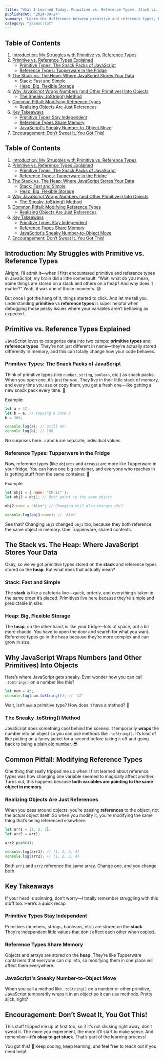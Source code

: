 ```yaml
---
title: "What I Learned Today: Primitive vs. Reference Types, Stack vs. Heap"
publishedAt: "2024-09-24"
summary: "Learn the difference between primitive and reference types, how JavaScript handles memory with stack and heap, and the magic behind JavaScript's .toString() method."
category: "javascript"
---
```


## Table of Contents

1. [Introduction: My Struggles with Primitive vs. Reference Types](#introduction-my-struggles-with-primitive-vs-reference-types)
2. [Primitive vs. Reference Types Explained](#primitive-vs-reference-types-explained)
   - [Primitive Types: The Snack Packs of JavaScript](#primitive-types-the-snack-packs-of-javascript)
   - [Reference Types: Tupperware in the Fridge](#reference-types-tupperware-in-the-fridge)
3. [The Stack vs. The Heap: Where JavaScript Stores Your Data](#the-stack-vs-the-heap-where-javascript-stores-your-data)
   - [Stack: Fast and Simple](#stack-fast-and-simple)
   - [Heap: Big, Flexible Storage](#heap-big-flexible-storage)
4. [Why JavaScript Wraps Numbers (and Other Primitives) Into Objects](#why-javascript-wraps-numbers-and-other-primitives-into-objects)
   - [The Sneaky .toString() Method](#the-sneaky-tostring-method)
5. [Common Pitfall: Modifying Reference Types](#common-pitfall-modifying-reference-types)
   - [Realizing Objects Are Just References](#realizing-objects-are-just-references)
6. [Key Takeaways](#key-takeaways)
   - [Primitive Types Stay Independent](#primitive-types-stay-independent)
   - [Reference Types Share Memory](#reference-types-share-memory)
   - [JavaScript's Sneaky Number-to-Object Move](#javascripts-sneaky-number-to-object-move)
7. [Encouragement: Don’t Sweat It, You Got This!](#encouragement-dont-sweat-it-you-got-this)

## Table of Contents

1. [Introduction: My Struggles with Primitive vs. Reference Types](#introduction-my-struggles-with-primitive-vs-reference-types)
2. [Primitive vs. Reference Types Explained](#primitive-vs-reference-types-explained)
   - [Primitive Types: The Snack Packs of JavaScript](#primitive-types-the-snack-packs-of-javascript)
   - [Reference Types: Tupperware in the Fridge](#reference-types-tupperware-in-the-fridge)
3. [The Stack vs. The Heap: Where JavaScript Stores Your Data](#the-stack-vs-the-heap-where-javascript-stores-your-data)
   - [Stack: Fast and Simple](#stack-fast-and-simple)
   - [Heap: Big, Flexible Storage](#heap-big-flexible-storage)
4. [Why JavaScript Wraps Numbers (and Other Primitives) Into Objects](#why-javascript-wraps-numbers-and-other-primitives-into-objects)
   - [The Sneaky .toString() Method](#the-sneaky-tostring-method)
5. [Common Pitfall: Modifying Reference Types](#common-pitfall-modifying-reference-types)
   - [Realizing Objects Are Just References](#realizing-objects-are-just-references)
6. [Key Takeaways](#key-takeaways)
   - [Primitive Types Stay Independent](#primitive-types-stay-independent)
   - [Reference Types Share Memory](#reference-types-share-memory)
   - [JavaScript's Sneaky Number-to-Object Move](#javascripts-sneaky-number-to-object-move)
7. [Encouragement: Don’t Sweat It, You Got This!](#encouragement-dont-sweat-it-you-got-this)

## Introduction: My Struggles with Primitive vs. Reference Types

Alright, I’ll admit it—when I first encountered primitive and reference types in JavaScript, my brain did a little somersault. “Wait, what do you mean, some things are stored on a stack and others on a heap? And why does it matter?” Yeah, it was one of those moments. 😅

But once I got the hang of it, things started to click. And let me tell you, understanding **primitive** vs **reference types** is super helpful when debugging those pesky issues where your variables aren’t behaving as expected.

## Primitive vs. Reference Types Explained

JavaScript loves to categorize data into two camps: **primitive types** and **reference types**. They’re not just different in name—they’re actually stored differently in memory, and this can totally change how your code behaves.

### Primitive Types: The Snack Packs of JavaScript

Think of primitive types (like `number`, `string`, `boolean`, etc.) as snack packs. When you open one, it’s just for you. They live in their little stack of memory, and every time you use or copy them, you get a fresh one—like getting a new snack pack every time. 🍫

Example:

```javascript
let a = 42;
let b = a; // Copying a into b
b = 100;

console.log(a); // Still 42!
console.log(b); // 100
```

No surprises here. `a` and `b` are separate, individual values.

### Reference Types: Tupperware in the Fridge

Now, reference types (like `objects` and `arrays`) are more like Tupperware in your fridge. You can have one big container, and everyone who reaches in is getting stuff from the same container. 🥗

Example:

```javascript
let obj1 = { name: "Chris" };
let obj2 = obj1; // Both point to the same object

obj2.name = "Alex"; // Changing obj2 also changes obj1

console.log(obj1.name); // 'Alex'
```

See that? Changing `obj2` changed `obj1` too, because they both reference the same object in memory. One Tupperware, shared contents.

## The Stack vs. The Heap: Where JavaScript Stores Your Data

Okay, so we’ve got primitive types stored on the **stack** and reference types stored on the **heap**. But what does that actually mean?

### Stack: Fast and Simple

The **stack** is like a cafeteria line—quick, orderly, and everything’s taken in the same order it’s placed. Primitives live here because they’re simple and predictable in size.

### Heap: Big, Flexible Storage

The **heap**, on the other hand, is like your fridge—lots of space, but a bit more chaotic. You have to open the door and search for what you want. Reference types go in the heap because they’re more complex and can grow in size.

## Why JavaScript Wraps Numbers (and Other Primitives) Into Objects

Here’s where JavaScript gets sneaky. Ever wonder how you can call `.toString()` on a number like this?

```javascript
let num = 42;
console.log(num.toString()); // '42'
```

Wait, isn’t `num` a primitive type? How does it have a method? 🤔

### The Sneaky .toString() Method

JavaScript does something cool behind the scenes: it temporarily **wraps** the number into an object so you can use methods like `.toString()`. It’s kind of like putting on a fancy jacket for a second before taking it off and going back to being a plain old number. 😎

## Common Pitfall: Modifying Reference Types

One thing that really tripped me up when I first learned about reference types was how changing one variable seemed to magically affect another. Turns out, this happens because **both variables are pointing to the same object in memory**.

### Realizing Objects Are Just References

When you pass around objects, you’re passing **references** to the object, not the actual object itself. So when you modify it, you’re modifying the same thing that’s being referenced elsewhere.

```javascript
let arr1 = [1, 2, 3];
let arr2 = arr1;

arr2.push(4);

console.log(arr1); // [1, 2, 3, 4]
console.log(arr2); // [1, 2, 3, 4]
```

Both `arr1` and `arr2` reference the same array. Change one, and you change both.

## Key Takeaways

If your head is spinning, don’t worry—I totally remember struggling with this stuff too. Here’s a quick recap:

### Primitive Types Stay Independent

Primitives (numbers, strings, booleans, etc.) are stored on the **stack**. They’re independent little values that don’t affect each other when copied.

### Reference Types Share Memory

Objects and arrays are stored on the **heap**. They’re like Tupperware containers that everyone can dip into, so modifying them in one place will affect them everywhere.

### JavaScript's Sneaky Number-to-Object Move

When you call a method like `.toString()` on a number or other primitive, JavaScript temporarily wraps it in an object so it can use methods. Pretty slick, right?

## Encouragement: Don’t Sweat It, You Got This!

This stuff tripped me up at first too, so if it’s not clicking right away, don’t sweat it. The more you experiment, the more it’ll start to make sense. And remember—**it’s okay to get stuck**. That’s part of the learning process!

You got this! 💪 Keep coding, keep learning, and feel free to reach out if you need help!
